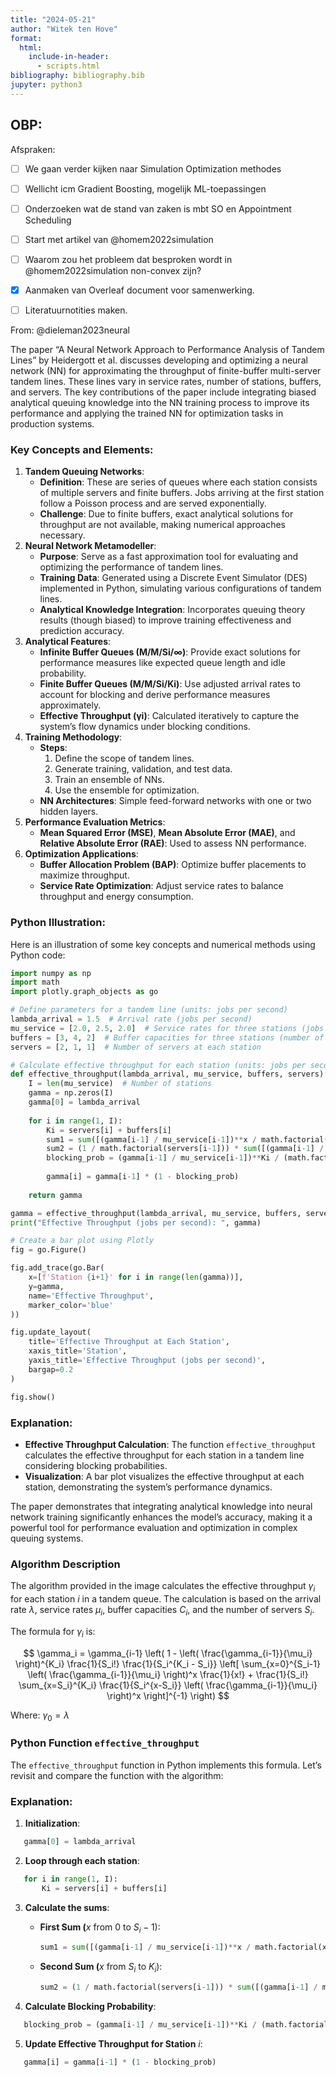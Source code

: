 ```yaml
---
title: "2024-05-21"
author: "Witek ten Hove"
format:
  html:
    include-in-header:
      - scripts.html
bibliography: bibliography.bib
jupyter: python3
---
```


## OBP:

Afspraken:

-   [ ] We gaan verder kijken naar Simulation Optimization methodes

-   [ ] Wellicht icm Gradient Boosting, mogelijk ML-toepassingen

-   [ ] Onderzoeken wat de stand van zaken is mbt SO en Appointment Scheduling

-   [ ] Start met artikel van @homem2022simulation

-   [ ] Waarom zou het probleem dat besproken wordt in @homem2022simulation non-convex zijn?

-   [x] Aanmaken van Overleaf document voor samenwerking.

-   [ ] Literatuurnotities maken.

From: @dieleman2023neural

The paper "A Neural Network Approach to Performance Analysis of Tandem Lines" by Heidergott et al. discusses developing and optimizing a neural network (NN) for approximating the throughput of finite-buffer multi-server tandem lines. These lines vary in service rates, number of stations, buffers, and servers. The key contributions of the paper include integrating biased analytical queuing knowledge into the NN training process to improve its performance and applying the trained NN for optimization tasks in production systems.

### Key Concepts and Elements:

1.  **Tandem Queuing Networks**:
    -   **Definition**: These are series of queues where each station consists of multiple servers and finite buffers. Jobs arriving at the first station follow a Poisson process and are served exponentially.
    -   **Challenge**: Due to finite buffers, exact analytical solutions for throughput are not available, making numerical approaches necessary.
2.  **Neural Network Metamodeller**:
    -   **Purpose**: Serve as a fast approximation tool for evaluating and optimizing the performance of tandem lines.
    -   **Training Data**: Generated using a Discrete Event Simulator (DES) implemented in Python, simulating various configurations of tandem lines.
    -   **Analytical Knowledge Integration**: Incorporates queuing theory results (though biased) to improve training effectiveness and prediction accuracy.
3.  **Analytical Features**:
    -   **Infinite Buffer Queues (M/M/Si/∞)**: Provide exact solutions for performance measures like expected queue length and idle probability.
    -   **Finite Buffer Queues (M/M/Si/Ki)**: Use adjusted arrival rates to account for blocking and derive performance measures approximately.
    -   **Effective Throughput (γi)**: Calculated iteratively to capture the system's flow dynamics under blocking conditions.
4.  **Training Methodology**:
    -   **Steps**:
        1.  Define the scope of tandem lines.
        2.  Generate training, validation, and test data.
        3.  Train an ensemble of NNs.
        4.  Use the ensemble for optimization.
    -   **NN Architectures**: Simple feed-forward networks with one or two hidden layers.
5.  **Performance Evaluation Metrics**:
    -   **Mean Squared Error (MSE)**, **Mean Absolute Error (MAE)**, and **Relative Absolute Error (RAE)**: Used to assess NN performance.
6.  **Optimization Applications**:
    -   **Buffer Allocation Problem (BAP)**: Optimize buffer placements to maximize throughput.
    -   **Service Rate Optimization**: Adjust service rates to balance throughput and energy consumption.

### Python Illustration:

Here is an illustration of some key concepts and numerical methods using Python code:

```python
import numpy as np
import math
import plotly.graph_objects as go

# Define parameters for a tandem line (units: jobs per second)
lambda_arrival = 1.5  # Arrival rate (jobs per second)
mu_service = [2.0, 2.5, 2.0]  # Service rates for three stations (jobs per second)
buffers = [3, 4, 2]  # Buffer capacities for three stations (number of jobs)
servers = [2, 1, 1]  # Number of servers at each station

# Calculate effective throughput for each station (units: jobs per second)
def effective_throughput(lambda_arrival, mu_service, buffers, servers):
    I = len(mu_service)  # Number of stations
    gamma = np.zeros(I)
    gamma[0] = lambda_arrival
    
    for i in range(1, I):
        Ki = servers[i] + buffers[i]
        sum1 = sum([(gamma[i-1] / mu_service[i-1])**x / math.factorial(x) for x in range(servers[i-1])])
        sum2 = (1 / math.factorial(servers[i-1])) * sum([(gamma[i-1] / mu_service[i-1])**x / servers[i-1]**(x - servers[i-1]) for x in range(servers[i-1], Ki + 1)])
        blocking_prob = (gamma[i-1] / mu_service[i-1])**Ki / (math.factorial(servers[i-1]) * servers[i-1]**(Ki - servers[i-1]) / (sum1 + sum2))
        
        gamma[i] = gamma[i-1] * (1 - blocking_prob)
    
    return gamma

gamma = effective_throughput(lambda_arrival, mu_service, buffers, servers)
print("Effective Throughput (jobs per second): ", gamma)

# Create a bar plot using Plotly
fig = go.Figure()

fig.add_trace(go.Bar(
    x=[f'Station {i+1}' for i in range(len(gamma))],
    y=gamma,
    name='Effective Throughput',
    marker_color='blue'
))

fig.update_layout(
    title='Effective Throughput at Each Station',
    xaxis_title='Station',
    yaxis_title='Effective Throughput (jobs per second)',
    bargap=0.2
)

fig.show()

```

### Explanation:

-   **Effective Throughput Calculation**: The function `effective_throughput` calculates the effective throughput for each station in a tandem line considering blocking probabilities.
-   **Visualization**: A bar plot visualizes the effective throughput at each station, demonstrating the system's performance dynamics.

The paper demonstrates that integrating analytical knowledge into neural network training significantly enhances the model's accuracy, making it a powerful tool for performance evaluation and optimization in complex queuing systems.

### Algorithm Description

The algorithm provided in the image calculates the effective throughput $\gamma_i$ for each station $i$ in a tandem queue. The calculation is based on the arrival rate $\lambda$, service rates $\mu_i$, buffer capacities $C_i$, and the number of servers $S_i$.

The formula for $\gamma_i$ is:

$$
\gamma_i = \gamma_{i-1} \left( 1 - \left( \frac{\gamma_{i-1}}{\mu_i} \right)^{K_i} \frac{1}{S_i!} \frac{1}{S_i^{K_i - S_i}} \left[ \sum_{x=0}^{S_i-1} \left( \frac{\gamma_{i-1}}{\mu_i} \right)^x \frac{1}{x!} + \frac{1}{S_i!} \sum_{x=S_i}^{K_i} \frac{1}{S_i^{x-S_i}} \left( \frac{\gamma_{i-1}}{\mu_i} \right)^x \right]^{-1} \right)
$$

Where: $\gamma_0 = \lambda$

### Python Function `effective_throughput`

The `effective_throughput` function in Python implements this formula. Let's revisit and compare the function with the algorithm:

### Explanation:

1.  **Initialization**:

``` python
   gamma[0] = lambda_arrival
```

2.  **Loop through each station**:

``` python
   for i in range(1, I):
       Ki = servers[i] + buffers[i]
```

3.  **Calculate the sums**:
    -   **First Sum (**$x$ from 0 to $S_i-1$):

        ``` python
        sum1 = sum([(gamma[i-1] / mu_service[i-1])**x / math.factorial(x) for x in range(servers[i-1])])
        ```

    -   **Second Sum (**$x$ from $S_i$ to $K_i$):

        ``` python
        sum2 = (1 / math.factorial(servers[i-1])) * sum([(gamma[i-1] / mu_service[i-1])**x / servers[i-1]**(x - servers[i-1]) for x in range(servers[i-1], Ki + 1)])
        ```
4.  **Calculate Blocking Probability**:

``` python
   blocking_prob = (gamma[i-1] / mu_service[i-1])**Ki / (math.factorial(servers[i-1]) * servers[i-1]**(Ki - servers[i-1]) / (sum1 + sum2))
```

5.  **Update Effective Throughput for Station** $i$:

``` python
   gamma[i] = gamma[i-1] * (1 - blocking_prob)
```

